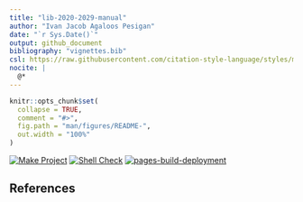```yaml
---
title: "lib-2020-2029-manual"
author: "Ivan Jacob Agaloos Pesigan"
date: "`r Sys.Date()`"
output: github_document
bibliography: "vignettes.bib"
csl: https://raw.githubusercontent.com/citation-style-language/styles/master/apa.csl
nocite: |
  @*
---
```


<!-- README.md is generated from .setup/readme/README.Rmd. Please edit that file -->

```r
knitr::opts_chunk$set(
  collapse = TRUE,
  comment = "#>",
  fig.path = "man/figures/README-",
  out.width = "100%"
)
```

<!-- badges: start -->
[![Make Project](https://github.com/ijapesigan/lib-2020-2029-manual/actions/workflows/make.yml/badge.svg)](https://github.com/ijapesigan/lib-2020-2029-manual/actions/workflows/make.yml)
[![Shell Check](https://github.com/ijapesigan/lib-2020-2029-manual/actions/workflows/shellcheck.yml/badge.svg)](https://github.com/ijapesigan/lib-2020-2029-manual/actions/workflows/shellcheck.yml)
[![pages-build-deployment](https://github.com/ijapesigan/lib-2020-2029-manual/actions/workflows/pages/pages-build-deployment/badge.svg)](https://github.com/ijapesigan/lib-2020-2029-manual/actions/workflows/pages/pages-build-deployment)
<!-- badges: end -->

## References
